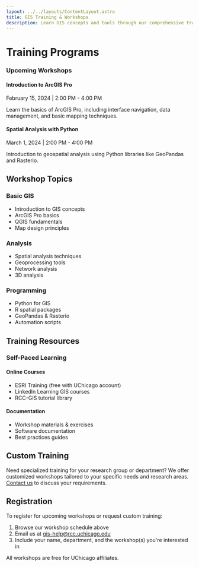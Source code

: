 ```yaml
---
layout: ../../layouts/ContentLayout.astro
title: GIS Training & Workshops
description: Learn GIS concepts and tools through our comprehensive training programs
---
```


# Training Programs

<div className="bg-muted p-6 rounded-lg mb-8">
  <h3 className="text-xl font-semibold mb-4 flex items-center">
    <Icon name="lucide:calendar" className="h-5 w-5 mr-2" />
    Upcoming Workshops
  </h3>
  <div className="space-y-4">
    <div className="bg-card p-4 rounded-md border">
      <h4 className="font-semibold">Introduction to ArcGIS Pro</h4>
      <p className="text-sm text-muted-foreground mt-1">February 15, 2024 | 2:00 PM - 4:00 PM</p>
      <p className="mt-2">Learn the basics of ArcGIS Pro, including interface navigation, data management, and basic mapping techniques.</p>
    </div>
    <div className="bg-card p-4 rounded-md border">
      <h4 className="font-semibold">Spatial Analysis with Python</h4>
      <p className="text-sm text-muted-foreground mt-1">March 1, 2024 | 2:00 PM - 4:00 PM</p>
      <p className="mt-2">Introduction to geospatial analysis using Python libraries like GeoPandas and Rasterio.</p>
    </div>
  </div>
</div>

## Workshop Topics

<div className="grid grid-cols-1 md:grid-cols-2 lg:grid-cols-3 gap-6 my-8">
  <div className="bg-card p-6 rounded-lg border">
    <Icon name="lucide:map" className="h-8 w-8 text-primary mb-4" />
    <h3 className="text-xl font-semibold mb-3">Basic GIS</h3>
    <ul className="space-y-2 text-sm">
      <li>Introduction to GIS concepts</li>
      <li>ArcGIS Pro basics</li>
      <li>QGIS fundamentals</li>
      <li>Map design principles</li>
    </ul>
  </div>

  <div className="bg-card p-6 rounded-lg border">
    <Icon name="lucide:bar-chart" className="h-8 w-8 text-primary mb-4" />
    <h3 className="text-xl font-semibold mb-3">Analysis</h3>
    <ul className="space-y-2 text-sm">
      <li>Spatial analysis techniques</li>
      <li>Geoprocessing tools</li>
      <li>Network analysis</li>
      <li>3D analysis</li>
    </ul>
  </div>

  <div className="bg-card p-6 rounded-lg border">
    <Icon name="lucide:code" className="h-8 w-8 text-primary mb-4" />
    <h3 className="text-xl font-semibold mb-3">Programming</h3>
    <ul className="space-y-2 text-sm">
      <li>Python for GIS</li>
      <li>R spatial packages</li>
      <li>GeoPandas & Rasterio</li>
      <li>Automation scripts</li>
    </ul>
  </div>
</div>

## Training Resources

### Self-Paced Learning

<div className="grid grid-cols-1 md:grid-cols-2 gap-6 my-8">
  <div className="bg-card p-6 rounded-lg border">
    <h4 className="font-semibold mb-4">Online Courses</h4>
    <ul className="space-y-2 text-sm">
      <li>ESRI Training (free with UChicago account)</li>
      <li>LinkedIn Learning GIS courses</li>
      <li>RCC-GIS tutorial library</li>
    </ul>
  </div>

  <div className="bg-card p-6 rounded-lg border">
    <h4 className="font-semibold mb-4">Documentation</h4>
    <ul className="space-y-2 text-sm">
      <li>Workshop materials & exercises</li>
      <li>Software documentation</li>
      <li>Best practices guides</li>
    </ul>
  </div>
</div>

## Custom Training

Need specialized training for your research group or department? We offer customized workshops tailored to your specific needs and research areas. [Contact us](/contact) to discuss your requirements.

## Registration

To register for upcoming workshops or request custom training:

1. Browse our workshop schedule above
2. Email us at [gis-help@rcc.uchicago.edu](mailto:gis-help@rcc.uchicago.edu)
3. Include your name, department, and the workshop(s) you're interested in

All workshops are free for UChicago affiliates.